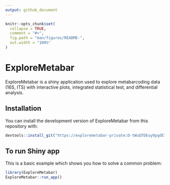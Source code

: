 ```yaml
---
output: github_document
---
```


<!-- README.md is generated from README.Rmd. Please edit that file -->

```r
knitr::opts_chunk$set(
  collapse = TRUE,
  comment = "#>",
  fig.path = "man/figures/README-",
  out.width = "100%"
)
```
# ExploreMetabar

<!-- badges: start -->
<!-- [![Lifecycle: experimental](https://img.shields.io/badge/lifecycle-experimental-orange.svg)](https://www.tidyverse.org/lifecycle/#experimental) -->
<!-- badges: end -->

ExploreMetabar is a shiny application used to explore metabarcoding data (16S, ITS) with interactive plots, integrated statistical test, and differential analysis. 

## Installation

You can install the development version of ExploreMetabar from this repository with:

``` r
devtools::install_git("https://exploremetabar-private:D-tWuQTDEuy9pqdE7vro@forgemia.inra.fr/umrf/ExploreMetabar.git")
```

## To run Shiny app

This is a basic example which shows you how to solve a common problem:

```r
library(ExploreMetabar)
ExploreMetabar::run_app()
```

<!-- What is special about using `README.Rmd` instead of just `README.md`? You can include R chunks like so: -->

<!-- ```{r cars} -->
<!-- summary(cars) -->
<!-- ``` -->

<!-- You'll still need to render `README.Rmd` regularly, to keep `README.md` up-to-date. -->

<!-- You can also embed plots, for example: -->

<!-- ```{r pressure, echo = FALSE} -->
<!-- plot(pressure) -->
<!-- ``` -->

